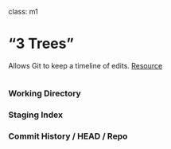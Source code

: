 class: m1

# "3 Trees"

Allows Git to keep a timeline of edits. [Resource](https://www.atlassian.com/git/tutorials/undoing-changes/git-reset)

```r

```

### Working Directory

### Staging Index

### Commit History / HEAD / Repo

